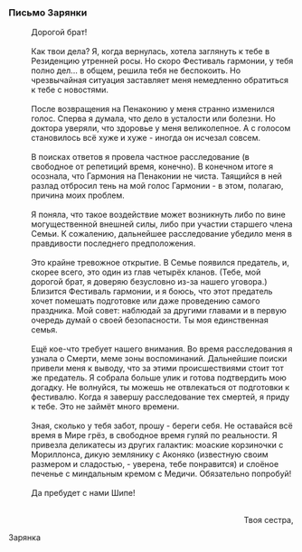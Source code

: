 ===Письмо Зарянки===
:Дорогой брат!
:<br />Как твои дела? Я, когда вернулась, хотела заглянуть к тебе в Резиденцию утренней росы. Но скоро Фестиваль гармонии, у тебя полно дел... в общем, решила тебя не беспокоить. Но чрезвычайная ситуация заставляет меня немедленно обратиться к тебе с новостями.
:<br />После возвращения на Пенаконию у меня странно изменился голос. Сперва я думала, что дело в усталости или болезни. Но доктора уверяли, что здоровье у меня великолепное. А с голосом становилось всё хуже и хуже - иногда он исчезал совсем.
:<br />В поисках ответов я провела частное расследование (в свободное от репетиций время, конечно). В конечном итоге я осознала, что Гармония на Пенаконии не чиста. Таящийся в ней разлад отбросил тень на мой голос Гармонии - в этом, полагаю, причина моих проблем.
:<br />Я поняла, что такое воздействие может возникнуть либо по вине могущественной внешней силы, либо при участии старшего члена Семьи. К сожалению, дальнейшее расследование убедило меня в правдивости последнего предположения.
:<br />Это крайне тревожное открытие. В Семье появился предатель, и, скорее всего, это один из глав четырёх кланов. (Тебе, мой дорогой брат, я доверяю безусловно из-за нашего уговора.) Близится Фестиваль гармонии, и я боюсь, что этот предатель хочет помешать подготовке или даже проведению самого праздника. Мой совет: наблюдай за другими главами и в первую очередь думай о своей безопасности. Ты моя единственная семья.
:<br />Ещё кое-что требует нашего внимания. Во время расследования я узнала о Смерти, меме зоны воспоминаний. Дальнейшие поиски привели меня к выводу, что за этими происшествиями стоит тот же предатель. Я собрала больше улик и готова подтвердить мою догадку. Не волнуйся, ты можешь не отвлекаться от подготовки к фестивалю. Когда я завершу расследование тех смертей, я приду к тебе. Это не займёт много времени.
:<br />Зная, сколько у тебя забот, прошу - береги себя. Не оставайся всё время в Мире грёз, в свободное время гуляй по реальности. Я привезла деликатесы из других галактик: моаские корзиночки с Мориллонса, дикую землянику с Аконяко (известную своим размером и сладостью, - уверена, тебе понравится) и слоёное печенье с миндальным кремом с Медичи. Обязательно попробуй!
:<br />Да пребудет с нами Шипе!
:<br /><div align="right">Твоя сестра,
:
Зарянка</div>
